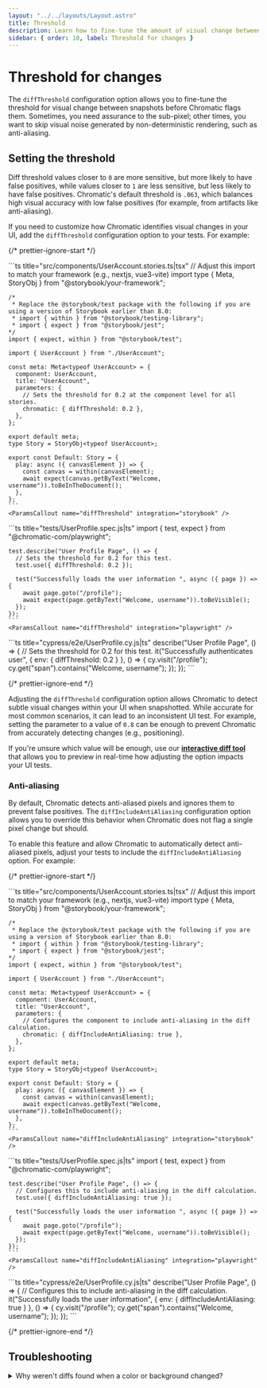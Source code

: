 ```yaml
---
layout: "../../layouts/Layout.astro"
title: Threshold
description: Learn how to fine-tune the amount of visual change between snapshots before they get marked as changes
sidebar: { order: 10, label: Threshold for changes }
---
```




# Threshold for changes

The `diffThreshold` configuration option allows you to fine-tune the threshold for visual change between snapshots before Chromatic flags them. Sometimes, you need assurance to the sub-pixel; other times, you want to skip visual noise generated by non-deterministic rendering, such as anti-aliasing.

## Setting the threshold

Diff threshold values closer to `0` are more sensitive, but more likely to have false positives, while values closer to `1` are less sensitive, but less likely to have false positives. Chromatic's default threshold is `.063`, which balances high visual accuracy with low false positives (for example, from artifacts like anti-aliasing).

If you need to customize how Chromatic identifies visual changes in your UI, add the `diffThreshold` configuration option to your tests. For example:

{/* prettier-ignore-start */}

<IntegrationSnippets>
  <Fragment slot="storybook">
    ```ts title="src/components/UserAccount.stories.ts|tsx"
    // Adjust this import to match your framework (e.g., nextjs, vue3-vite)
    import type { Meta, StoryObj } from "@storybook/your-framework";

    /*
     * Replace the @storybook/test package with the following if you are using a version of Storybook earlier than 8.0:
     * import { within } from "@storybook/testing-library";
     * import { expect } from "@storybook/jest";
    */
    import { expect, within } from "@storybook/test";

    import { UserAccount } from "./UserAccount";

    const meta: Meta<typeof UserAccount> = {
      component: UserAccount,
      title: "UserAccount",
      parameters: {
        // Sets the threshold for 0.2 at the component level for all stories.
        chromatic: { diffThreshold: 0.2 },
      },
    };

    export default meta;
    type Story = StoryObj<typeof UserAccount>;

    export const Default: Story = {
      play: async ({ canvasElement }) => {
        const canvas = within(canvasElement);
        await expect(canvas.getByText("Welcome, username")).toBeInTheDocument();
      },
    };
    ```
    <ParamsCallout name="diffThreshold" integration="storybook" />
  </Fragment>
  <Fragment slot="playwright">
    ```ts title="tests/UserProfile.spec.js|ts"
    import { test, expect } from "@chromatic-com/playwright";

    test.describe("User Profile Page", () => {
      // Sets the threshold for 0.2 for this test.
      test.use({ diffThreshold: 0.2 });

      test("Successfully loads the user information ", async ({ page }) => {
        await page.goto("/profile");
        await expect(page.getByText("Welcome, username")).toBeVisible();
      });
    });
    ```
    <ParamsCallout name="diffThreshold" integration="playwright" />
  </Fragment>
  <Fragment slot="cypress">
    ```ts title="cypress/e2e/UserProfile.cy.js|ts"
    describe("User Profile Page", () => {
       // Sets the threshold for 0.2 for this test.
      it("Successfully authenticates user", { env: { diffThreshold: 0.2 } }, () => {
        cy.visit("/profile");
        cy.get("span").contains("Welcome, username");
      });
    });
    ```
    <ParamsCallout name="diffThreshold" integration="cypress" />
  </Fragment>
</IntegrationSnippets>

{/* prettier-ignore-end */}

Adjusting the `diffThreshold` configuration option allows Chromatic to detect subtle visual changes within your UI when snapshotted. While accurate for most common scenarios, it can lead to an inconsistent UI test. For example, setting the parameter to a value of `0.8` can be enough to prevent Chromatic from accurately detecting changes (e.g., positioning).

If you're unsure which value will be enough, use our [**interactive diff tool**](https://6262c53f521620003ac2ff49-ukmsdlppcb.chromatic.com/?path=/story/stories-diff-threshold-check--test-yours-out) that allows you to preview in real-time how adjusting the option impacts your UI tests.

### Anti-aliasing

By default, Chromatic detects anti-aliased pixels and ignores them to prevent false positives. The `diffIncludeAntiAliasing` configuration option allows you to override this behavior when Chromatic does not flag a single pixel change but should.

To enable this feature and allow Chromatic to automatically detect anti-aliased pixels, adjust your tests to include the `diffIncludeAntiAliasing` option. For example:

{/* prettier-ignore-start */}

<IntegrationSnippets>
  <Fragment slot="storybook">
    ```ts title="src/components/UserAccount.stories.ts|tsx"
    // Adjust this import to match your framework (e.g., nextjs, vue3-vite)
    import type { Meta, StoryObj } from "@storybook/your-framework";

    /*
     * Replace the @storybook/test package with the following if you are using a version of Storybook earlier than 8.0:
     * import { within } from "@storybook/testing-library";
     * import { expect } from "@storybook/jest";
    */
    import { expect, within } from "@storybook/test";

    import { UserAccount } from "./UserAccount";

    const meta: Meta<typeof UserAccount> = {
      component: UserAccount,
      title: "UserAccount",
      parameters: {
        // Configures the component to include anti-aliasing in the diff calculation.
        chromatic: { diffIncludeAntiAliasing: true },
      },
    };

    export default meta;
    type Story = StoryObj<typeof UserAccount>;

    export const Default: Story = {
      play: async ({ canvasElement }) => {
        const canvas = within(canvasElement);
        await expect(canvas.getByText("Welcome, username")).toBeInTheDocument();
      },
    };
    ```
    <ParamsCallout name="diffIncludeAntiAliasing" integration="storybook" />
  </Fragment>
  <Fragment slot="playwright">
    ```ts title="tests/UserProfile.spec.js|ts"
    import { test, expect } from "@chromatic-com/playwright";

    test.describe("User Profile Page", () => {
      // Configures this to include anti-aliasing in the diff calculation.
      test.use({ diffIncludeAntiAliasing: true });

      test("Successfully loads the user information ", async ({ page }) => {
        await page.goto("/profile");
        await expect(page.getByText("Welcome, username")).toBeVisible();
      });
    });
    ```
    <ParamsCallout name="diffIncludeAntiAliasing" integration="playwright" />
  </Fragment>
  <Fragment slot="cypress">
    ```ts title="cypress/e2e/UserProfile.cy.js|ts"
    describe("User Profile Page", () => {
      // Configures this to include anti-aliasing in the diff calculation.
      it("Successfully loads the user information", { env: { diffIncludeAntiAliasing: true } }, () => {
        cy.visit("/profile");
        cy.get("span").contains("Welcome, username");
      });
    });
    ```
    <ParamsCallout name="diffIncludeAntiAliasing" integration="cypress" />
  </Fragment>
</IntegrationSnippets>

{/* prettier-ignore-end */}

## Troubleshooting

<details>
<summary>Why weren't diffs found when a color or background changed?</summary>

Chromatic uses a threshold to determine how much must change between snapshots before they get flagged as visual changes. This prevents false positives due to anti-aliasing and other non-deterministic rendering artifacts.

However, our default threshold may miss subtle changes, such as nuanced changes to a background's shade of gray. In this case, you may want to adjust the `diffThreshold` to be more accurate (lower value).

Find the suitable threshold for your UI using our [**interactive diff tool**](https://6262c53f521620003ac2ff49-ukmsdlppcb.chromatic.com/?path=/story/stories-diff-threshold-check--test-yours-out).

</details>
